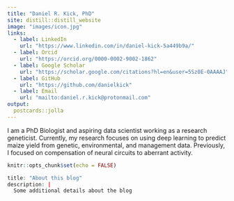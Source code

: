 ```yaml
---
title: "Daniel R. Kick, PhD"
site: distill::distill_website
image: "images/icon.jpg"
links:
  - label: LinkedIn
    url: "https://www.linkedin.com/in/daniel-kick-5a449b9a/"
  - label: Orcid
    url: "https://orcid.org/0000-0002-9002-1862"
  - label: Google Scholar
    url: "https://scholar.google.com/citations?hl=en&user=5Sz0E-0AAAAJ"
  - label: GitHub
    url: "https://github.com/danielkick"
  - label: Email
    url: "mailto:daniel.r.kick@protonmail.com"
output:
  postcards::jolla
---
```

 
I am a PhD Biologist and aspiring data scientist working as a research geneticist. Currently, my research focuses on using deep learning to predict maize yield from genetic, environmental, and management data. Previously, I focused on compensation of neural circuits to aberrant activity.


```r
knitr::opts_chunk$set(echo = FALSE)
```

```r
title: "About this blog"
description: |
  Some additional details about the blog
```

